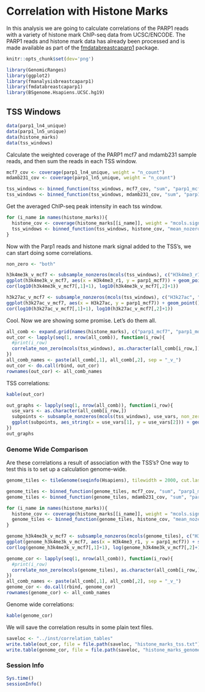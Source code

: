 <!--
% \VignetteEngine{knitr}
% \VignetteIndexEntry{fmcorrelationbreastcaparp1: Histone Marks}
% \VignetteDepends{fmcorrelationbreastcaparp1, GenomicRanges, ggplot2, BSgenome.Hsapiens.UCSC.hg19, fmdatabreastcaparp1}
% \VignettePackage{fmcorrelationbreastcaparp1}
-->

# Correlation with Histone Marks

In this analysis we are going to calculate correlations of the PARP1 reads with a variety of histone mark ChIP-seq data from UCSC/ENCODE. The PARP1 reads and histone mark data has already been processed and is made available as part of the [fmdatabreastcaparp1](https://github.com/rmflight/fmdatabreastcaparp1) package. 

```r
knitr::opts_chunk$set(dev='png')
```

```r
library(GenomicRanges)
library(ggplot2)
library(fmanalysisbreastcaparp1)
library(fmdatabreastcaparp1)
library(BSgenome.Hsapiens.UCSC.hg19)
```

## TSS Windows

```r
data(parp1_ln4_unique)
data(parp1_ln5_unique)
data(histone_marks)
data(tss_windows)
```

Calculate the weighted coverage of the PARP1 mcf7 and mdamb231 sample reads, and then sum the reads in each TSS window.

```r
mcf7_cov <- coverage(parp1_ln4_unique, weight = "n_count")
mdamb231_cov <- coverage(parp1_ln5_unique, weight = "n_count")

tss_windows <- binned_function(tss_windows, mcf7_cov, "sum", "parp1_mcf7")
tss_windows <- binned_function(tss_windows, mdamb231_cov, "sum", "parp1_mdamb231")
```


Get the averaged ChIP-seq peak intensity in each tss window.

```r
for (i_name in names(histone_marks)){
  histone_cov <- coverage(histone_marks[[i_name]], weight = "mcols.signal")
  tss_windows <- binned_function(tss_windows, histone_cov, "mean_nozero", i_name)
}
```

Now with the Parp1 reads and histone mark signal added to the TSS's, we can start doing some correlations.


```r
non_zero <- "both"
```


```r
h3k4me3k_v_mcf7 <- subsample_nonzeros(mcols(tss_windows), c("H3k4me3_r1", "parp1_mcf7"), non_zero = non_zero, n_points = 10000)
ggplot(h3k4me3k_v_mcf7, aes(x = H3k4me3_r1, y = parp1_mcf7)) + geom_point() + scale_y_log10() + scale_x_log10()
cor(log10(h3k4me3k_v_mcf7[,1]+1), log10(h3k4me3k_v_mcf7[,2]+1))

h3k27ac_v_mcf7 <- subsample_nonzeros(mcols(tss_windows), c("H3k27ac", "parp1_mcf7"), non_zero = non_zero, n_points = 10000)
ggplot(h3k27ac_v_mcf7, aes(x = H3k27ac, y = parp1_mcf7)) + geom_point() + scale_y_log10() + scale_x_log10()
cor(log10(h3k27ac_v_mcf7[,1]+1), log10(h3k27ac_v_mcf7[,2]+1))
```

Cool. Now we are showing some promise. Let's do them all.

```r
all_comb <- expand.grid(names(histone_marks), c("parp1_mcf7", "parp1_mdamb231"), stringsAsFactors = FALSE)
out_cor <- lapply(seq(1, nrow(all_comb)), function(i_row){
  #print(i_row)
  correlate_non_zero(mcols(tss_windows), as.character(all_comb[i_row,]), log_transform = TRUE, non_zero = non_zero, test = TRUE)
})
all_comb_names <- paste(all_comb[,1], all_comb[,2], sep = "_v_")
out_cor <- do.call(rbind, out_cor)
rownames(out_cor) <- all_comb_names
```

TSS correlations:

```r
kable(out_cor)
```

```r
out_graphs <- lapply(seq(1, nrow(all_comb)), function(i_row){
  use_vars <- as.character(all_comb[i_row,])
  subpoints <- subsample_nonzeros(mcols(tss_windows), use_vars, non_zero = non_zero, n_points = 10000)
  ggplot(subpoints, aes_string(x = use_vars[1], y = use_vars[2])) + geom_point() + scale_y_log10() + scale_x_log10()
})
out_graphs
```


### Genome Wide Comparison

Are these correlations a result of association with the TSS's? One way to test this is to set up a calculation genome-wide.

```r
genome_tiles <- tileGenome(seqinfo(Hsapiens), tilewidth = 2000, cut.last.tile.in.chrom = TRUE)

genome_tiles <- binned_function(genome_tiles, mcf7_cov, "sum", "parp1_mcf7")
genome_tiles <- binned_function(genome_tiles, mdamb231_cov, "sum", "parp1_mdamb231")
```

```r
for (i_name in names(histone_marks)){
  histone_cov <- coverage(histone_marks[[i_name]], weight = "mcols.signal")
  genome_tiles <- binned_function(genome_tiles, histone_cov, "mean_nozero", i_name)
}
```

```r
genome_h3k4me3k_v_mcf7 <- subsample_nonzeros(mcols(genome_tiles), c("H3k4me3_r1", "parp1_mcf7"), non_zero = non_zero, n_points = 10000)
ggplot(genome_h3k4me3k_v_mcf7, aes(x = H3k4me3_r1, y = parp1_mcf7)) + scale_x_log10() + scale_y_log10() + geom_point()
cor(log(genome_h3k4me3k_v_mcf7[,1]+1), log(genome_h3k4me3k_v_mcf7[,2]+1))
```

```r
genome_cor <- lapply(seq(1, nrow(all_comb)), function(i_row){
  #print(i_row)
  correlate_non_zero(mcols(genome_tiles), as.character(all_comb[i_row,]), log_transform = TRUE, non_zero = non_zero, test = TRUE)
})
all_comb_names <- paste(all_comb[,1], all_comb[,2], sep = "_v_")
genome_cor <- do.call(rbind, genome_cor)
rownames(genome_cor) <- all_comb_names
```

Genome wide correlations:

```r
kable(genome_cor)
```


We will save the correlation results in some plain text files.

```r
saveloc <- "../inst/correlation_tables"
write.table(out_cor, file = file.path(saveloc, "histone_marks_tss.txt"), sep = "\t")
write.table(genome_cor, file = file.path(saveloc, "histone_marks_genome.txt"), sep = "\t")
```

### Session Info

```r
Sys.time()
sessionInfo()
```
